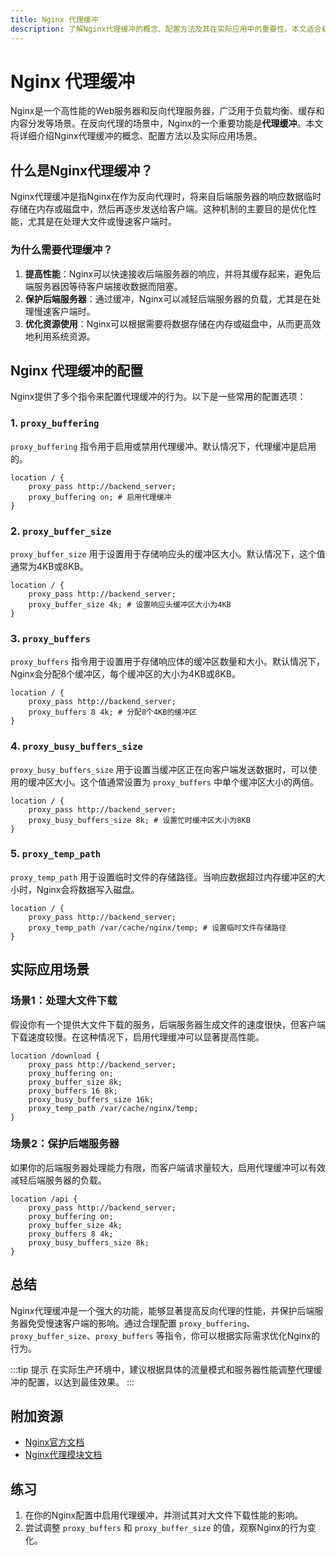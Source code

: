 ```yaml
---
title: Nginx 代理缓冲
description: 了解Nginx代理缓冲的概念、配置方法及其在实际应用中的重要性。本文适合初学者，通过清晰的解释和实际案例帮助你掌握Nginx代理缓冲的核心知识。
---
```


# Nginx 代理缓冲

Nginx是一个高性能的Web服务器和反向代理服务器，广泛用于负载均衡、缓存和内容分发等场景。在反向代理的场景中，Nginx的一个重要功能是**代理缓冲**。本文将详细介绍Nginx代理缓冲的概念、配置方法以及实际应用场景。

## 什么是Nginx代理缓冲？

Nginx代理缓冲是指Nginx在作为反向代理时，将来自后端服务器的响应数据临时存储在内存或磁盘中，然后再逐步发送给客户端。这种机制的主要目的是优化性能，尤其是在处理大文件或慢速客户端时。

### 为什么需要代理缓冲？

1. **提高性能**：Nginx可以快速接收后端服务器的响应，并将其缓存起来，避免后端服务器因等待客户端接收数据而阻塞。
2. **保护后端服务器**：通过缓冲，Nginx可以减轻后端服务器的负载，尤其是在处理慢速客户端时。
3. **优化资源使用**：Nginx可以根据需要将数据存储在内存或磁盘中，从而更高效地利用系统资源。

## Nginx 代理缓冲的配置

Nginx提供了多个指令来配置代理缓冲的行为。以下是一些常用的配置选项：

### 1. `proxy_buffering`

`proxy_buffering` 指令用于启用或禁用代理缓冲。默认情况下，代理缓冲是启用的。

```nginx
location / {
    proxy_pass http://backend_server;
    proxy_buffering on; # 启用代理缓冲
}
```

### 2. `proxy_buffer_size`

`proxy_buffer_size` 用于设置用于存储响应头的缓冲区大小。默认情况下，这个值通常为4KB或8KB。

```nginx
location / {
    proxy_pass http://backend_server;
    proxy_buffer_size 4k; # 设置响应头缓冲区大小为4KB
}
```

### 3. `proxy_buffers`

`proxy_buffers` 指令用于设置用于存储响应体的缓冲区数量和大小。默认情况下，Nginx会分配8个缓冲区，每个缓冲区的大小为4KB或8KB。

```nginx
location / {
    proxy_pass http://backend_server;
    proxy_buffers 8 4k; # 分配8个4KB的缓冲区
}
```

### 4. `proxy_busy_buffers_size`

`proxy_busy_buffers_size` 用于设置当缓冲区正在向客户端发送数据时，可以使用的缓冲区大小。这个值通常设置为 `proxy_buffers` 中单个缓冲区大小的两倍。

```nginx
location / {
    proxy_pass http://backend_server;
    proxy_busy_buffers_size 8k; # 设置忙时缓冲区大小为8KB
}
```

### 5. `proxy_temp_path`

`proxy_temp_path` 用于设置临时文件的存储路径。当响应数据超过内存缓冲区的大小时，Nginx会将数据写入磁盘。

```nginx
location / {
    proxy_pass http://backend_server;
    proxy_temp_path /var/cache/nginx/temp; # 设置临时文件存储路径
}
```

## 实际应用场景

### 场景1：处理大文件下载

假设你有一个提供大文件下载的服务，后端服务器生成文件的速度很快，但客户端下载速度较慢。在这种情况下，启用代理缓冲可以显著提高性能。

```nginx
location /download {
    proxy_pass http://backend_server;
    proxy_buffering on;
    proxy_buffer_size 8k;
    proxy_buffers 16 8k;
    proxy_busy_buffers_size 16k;
    proxy_temp_path /var/cache/nginx/temp;
}
```

### 场景2：保护后端服务器

如果你的后端服务器处理能力有限，而客户端请求量较大，启用代理缓冲可以有效减轻后端服务器的负载。

```nginx
location /api {
    proxy_pass http://backend_server;
    proxy_buffering on;
    proxy_buffer_size 4k;
    proxy_buffers 8 4k;
    proxy_busy_buffers_size 8k;
}
```

## 总结

Nginx代理缓冲是一个强大的功能，能够显著提高反向代理的性能，并保护后端服务器免受慢速客户端的影响。通过合理配置 `proxy_buffering`、`proxy_buffer_size`、`proxy_buffers` 等指令，你可以根据实际需求优化Nginx的行为。

:::tip 提示
在实际生产环境中，建议根据具体的流量模式和服务器性能调整代理缓冲的配置，以达到最佳效果。
:::

## 附加资源

- [Nginx官方文档](https://nginx.org/en/docs/)
- [Nginx代理模块文档](https://nginx.org/en/docs/http/ngx_http_proxy_module.html)

## 练习

1. 在你的Nginx配置中启用代理缓冲，并测试其对大文件下载性能的影响。
2. 尝试调整 `proxy_buffers` 和 `proxy_buffer_size` 的值，观察Nginx的行为变化。
